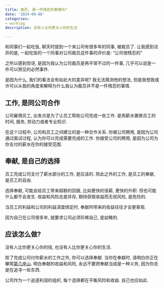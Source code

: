 ```yaml
---
title: 裁员, 是一件残忍的事情吗?
date: '2024-09-08'
categories:
- worklog
description: 没有人比你更关心你的生活

---
```


和同事们一起吃饭, 聊天时提到一个来公司有很多年的同事, 被裁员了.
让我感到诧异的是, 一起吃饭的一个同事对公司裁员这件事的评价是: "公司很残忍的"

之所以感到惊讶, 是因为我认为公司裁员是再平常不过的一件事, 几乎可以说是一件可以预见的必然事件.

是因为什么, 我们的看法会有如此大的差异呢? 
我无法猜测他的想法, 但是我想我或许可以从我的角度来解释为什么我认为裁员并不是一件残忍的事情.


## 工作, 是同公司合作

公司雇佣员工, 出发点是为了让员工帮助公司完成一些工作. 是用薪水置换员工的时间, 服务, 劳动力或者专业知识.

在这个过程中, 公司和员工之间建立的是一种合作关系. 
你被公司聘用, 是因为公司通过面试过程, 认为你可以完成需要完成的工作. 
你接受公司的聘用, 是因为公司为你支付的薪水在你的接受范围.


## 奉献, 是自己的选择

员工完成公司支付了薪水部分的工作, 是应该的. 除此之外的工作, 是员工的奉献, 是员工的自由.

选择奉献, 可能会给员工带来超额的回报, 比如更快的涨薪, 更快的升职. 但也可能什么都不会发生.
收益和风险总是并存, 期待获取收益而无视风险, 是危险的.

当员工的利益和公司的利益深度绑定时, 奉献所带来的收益往往才会更客观.

因为自己在公司很多年, 就要求公司必须珍稀自己, 是幼稚的.


## 应该怎么做?
没有人比你更关心你的钱, 也没有人比你更关心你的生活.


除了完成公司付你薪水的工作之外, 你可以选择奉献.
当你在奉献时, 请明白你正在攀爬[第几座山](https://book.douban.com/subject/35048531/#:~:text=2023%E5%B9%B4%E5%BA%A6%E6%8A%A5%E5%91%8A-,%E7%AC%AC%E4%BA%8C%E5%BA%A7%E5%B1%B1,-%E4%BD%9C%E8%80%85%3A%20%5B%E7%BE%8E).
明白奉献的收益和风险, 永远不要把奉献当成是一种义务, 因为你总是在追寻一些东西.

公司作为一个追逐利润的组织, 每个选择都在平衡风险和收益. 自己也应如此.